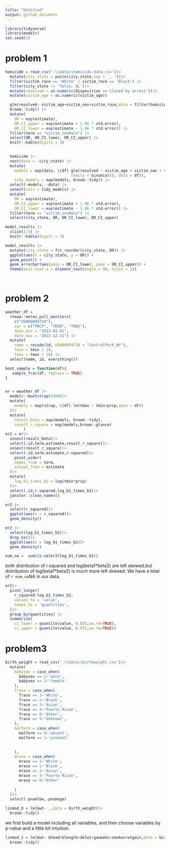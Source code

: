 ```yaml
---
title: "Untitled"
output: github_document
---
```



```r
library(tidyverse)
library(modelr)
set.seed(1)
```

# problem 1


```r

homicide = read_csv('.\\data\\homicide-data.csv')|>
  mutate(city_state = paste(city,state,sep = ', '))|>
  filter(victim_race == 'White' | victim_race == 'Black') |>
  filter(city_state != 'Tulsa, AL')|>
  mutate(resolved = as.numeric(disposition =='Closed by arrest'))|>
  mutate(victim_age = as.numeric(victim_age))

  glm(resolved~ victim_age+victim_sex+victim_race,data = filter(homicide,city_state == 'Baltimore, MD'),family = binomial())|>
  broom::tidy() |> 
  mutate(
    OR = exp(estimate), 
    OR_CI_upper = exp(estimate + 1.96 * std.error),
    OR_CI_lower = exp(estimate - 1.96 * std.error)) |> 
  filter(term == "victim_sexMale") |> 
  select(OR, OR_CI_lower, OR_CI_upper) |>
  knitr::kable(digits = 3)
  

  homicide |> 
  nest(data = -city_state) |> 
  mutate(
    models = map(data, \(df) glm(resolved ~ victim_age + victim_sex + victim_race, 
                             family = binomial(), data = df)),
    tidy_models = map(models, broom::tidy)) |> 
  select(-models, -data) |> 
  unnest(cols = tidy_models) |> 
  mutate(
    OR = exp(estimate), 
    OR_CI_upper = exp(estimate + 1.96 * std.error),
    OR_CI_lower = exp(estimate - 1.96 * std.error)) |> 
  filter(term == "victim_sexMale") |> 
  select(city_state, OR, OR_CI_lower, OR_CI_upper)

model_results |>
  slice(1:5) |> 
  knitr::kable(digits = 3)
```

```r
model_results |> 
  mutate(city_state = fct_reorder(city_state, OR)) |> 
  ggplot(aes(x = city_state, y = OR)) + 
  geom_point() + 
  geom_errorbar(aes(ymin = OR_CI_lower, ymax = OR_CI_upper)) + 
  theme(axis.text.x = element_text(angle = 90, hjust = 1))




```

# problem 2

```r
weather_df = 
  rnoaa::meteo_pull_monitors(
    c("USW00094728"),
    var = c("PRCP", "TMIN", "TMAX"), 
    date_min = "2022-01-01",
    date_max = "2022-12-31") |>
  mutate(
    name = recode(id, USW00094728 = "CentralPark_NY"),
    tmin = tmin / 10,
    tmax = tmax / 10) |>
  select(name, id, everything())

boot_sample = function(df){
   sample_frac(df, replace = TRUE)
}


er = weather_df |>
  modelr::bootstrap(5000)|>
  mutate(
    models = map(strap, \(df) lm(tmax ~ tmin+prcp,data = df))
  )|>
  mutate(
    result_beta = map(models, broom::tidy),
    result_r_square = map(models,broom::glance)
        )
er2 = er|>
  unnest(result_beta)|>
  select(.id,term,estimate,result_r_square)|>
  unnest(result_r_square)|>
  select(.id,term,estimate,r.squared)|>
    pivot_wider(
    names_from = term,
    values_from = estimate
  )|>
  mutate(
    log_b1_times_b2 = log(tmin*prcp)
  )|>
  select(.id,r.squared,log_b1_times_b2)|>
  janitor::clean_names()

er2 |>
  select(r_squared)|>
  ggplot(aes(x = r_squared))+
  geom_density()

er2 |>
  select(log_b1_times_b2)|>
  drop_na()|>
  ggplot(aes(x = log_b1_times_b2))+
  geom_density()

num_na =  sum(is.na(er2$log_b1_times_b2))
```
both distribution of r.squared and log(beta1\*beta2) are left skewed,but distribution of  log(beta1\*beta2) is much more left skewed. We have a total of `r num_na`NA in our data.

```r
er2|> 
  pivot_longer(
    r_squared:log_b1_times_b2,
    values_to = 'value',
    names_to = 'quantities',
  )|>
  group_by(quantities) |> 
  summarize(
    ci_lower = quantile(value, 0.025,na.rm=TRUE), 
    ci_upper = quantile(value, 0.975,na.rm=TRUE))

```

# problem3


```r
birth_weight = read_csv('.\\data\\birthweight.csv')|>
  mutate(
    babysex = case_when(
      babysex == 1~'male',
      babysex == 2~'female'
    ),
    frace = case_when(
      frace == 1~'White',
      frace == 2~'Black',
      frace == 3~'Asian',
      frace == 4~'Puerto Rican',
      frace == 8~'Other',
      frace == 9~'Unknown',
    ),
    malform = case_when(
      malform == 0~'absent',
      malform == 1~'present'
      
      
    ),
    mrace = case_when(
      mrace == 1~'White',
      mrace == 2~'Black',
      mrace == 3~'Asian',
      mrace == 4~'Puerto Rican',
      mrace == 8~'Other'
   
    )
  )|>
  select(-pnumlbw,-pnumsga)

linmod_0 = lm(bwt~ .,data = birth_weight)|>
  broom::tidy()


```

we first build a model including all variables, and then choose variables by p-value and a little bit intuition.

```r
linmod_1 = lm(bwt~ bhead+blength+delwt+gaweeks+smoken+wtgain,data = birth_weight)|>
  broom::tidy()
```




















